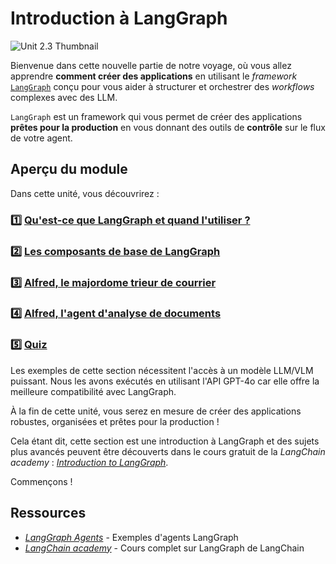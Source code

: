 # Introduction à LangGraph

<img src="https://huggingface.co/datasets/agents-course/course-images/resolve/main/en/unit2/LangGraph/LangGraph.png" alt="Unit 2.3 Thumbnail"/>

Bienvenue dans cette nouvelle partie de notre voyage, où vous allez apprendre **comment créer des applications** en utilisant le *framework* [`LangGraph`](https://github.com/langchain-ai/langgraph) conçu pour vous aider à structurer et orchestrer des *workflows* complexes avec des LLM.

`LangGraph` est un framework qui vous permet de créer des applications **prêtes pour la production** en vous donnant des outils de **contrôle** sur le flux de votre agent.

## Aperçu du module

Dans cette unité, vous découvrirez :

### 1️⃣ [Qu'est-ce que LangGraph et quand l'utiliser ?](./when_to_use_langgraph)
### 2️⃣ [Les composants de base de LangGraph](./building_blocks)
### 3️⃣ [Alfred, le majordome trieur de courrier](./first_graph)
### 4️⃣ [Alfred, l'agent d'analyse de documents](./document_analysis_agent)
### 5️⃣ [Quiz](./quiz1)

<Tip warning={true}>
Les exemples de cette section nécessitent l'accès à un modèle LLM/VLM puissant. Nous les avons exécutés en utilisant l'API GPT-4o car elle offre la meilleure compatibilité avec LangGraph.
</Tip>

À la fin de cette unité, vous serez en mesure de créer des applications robustes, organisées et prêtes pour la production !

Cela étant dit, cette section est une introduction à LangGraph et des sujets plus avancés peuvent être découverts dans le cours gratuit de la *LangChain academy* : [*Introduction to LangGraph*](https://academy.langchain.com/courses/intro-to-langgraph).

Commençons !

## Ressources

- [*LangGraph Agents*](https://langchain-ai.github.io/langgraph/) - Exemples d'agents LangGraph
- [*LangChain academy*](https://academy.langchain.com/courses/intro-to-langgraph) - Cours complet sur LangGraph de LangChain
